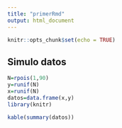 ```yaml
---
title: "primerRmd"
output: html_document
---
```


```r
knitr::opts_chunk$set(echo = TRUE)
```

## Simulo datos

```r
N=rpois(1,90)
y=runif(N)
x=runif(N)  
datos=data.frame(x,y)
library(knitr)
```

```r
kable(summary(datos))
```

